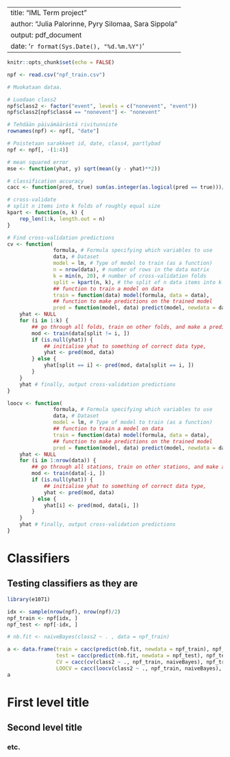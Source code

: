 
---
title: "IML Term project"
author: "Julia Palorinne, Pyry Silomaa, Sara Sippola"
output: pdf_document
date: '`r format(Sys.Date(), "%d.%m.%Y")`'
---

```r
knitr::opts_chunk$set(echo = FALSE)
```

```r
npf <- read.csv("npf_train.csv")
```

```r

# Muokataan dataa.

# Luodaan class2
npf$class2 <- factor("event", levels = c("nonevent", "event"))
npf$class2[npf$class4 == "nonevent"] <- "nonevent"

# Tehdään päivämäärästä rivitunniste
rownames(npf) <- npf[, "date"]

# Poistetaan sarakkeet id, date, class4, partlybad
npf <- npf[, -(1:4)]
```

```r

# mean squared error
mse <- function(yhat, y) sqrt(mean((y - yhat)**2))

# classification accuracy
cacc <- function(pred, true) sum(as.integer(as.logical(pred == true)))/length(pred)

# cross-validate
# split n items into k folds of roughly equal size
kpart <- function(n, k) {
    rep_len(1:k, length.out = n)
}

# Find cross-validation predictions
cv <- function(
               formula, # Formula specifying which variables to use
               data, # Dataset
               model = lm, # Type of model to train (as a function)
               n = nrow(data), # number of rows in the data matrix
               k = min(n, 20), # number of cross-validation folds
               split = kpart(n, k), # the split of n data items into k folds
               ## function to train a model on data
               train = function(data) model(formula, data = data),
               ## function to make predictions on the trained model
               pred = function(model, data) predict(model, newdata = data)) {
    yhat <- NULL
    for (i in 1:k) {
        ## go through all folds, train on other folds, and make a prediction
        mod <- train(data[split != i, ])
        if (is.null(yhat)) {
            ## initialise yhat to something of correct data type,
            yhat <- pred(mod, data)
        } else {
            yhat[split == i] <- pred(mod, data[split == i, ])
        }
    }
    yhat # finally, output cross-validation predictions
}

loocv <- function(
               formula, # Formula specifying which variables to use
               data, # Dataset
               model = lm, # Type of model to train (as a function)
               ## function to train a model on data
               train = function(data) model(formula, data = data),
               ## function to make predictions on the trained model
               pred = function(model, data) predict(model, newdata = data)) {
    yhat <- NULL
    for (i in 1:nrow(data)) {
        ## go through all stations, train on other stations, and make a prediction
        mod <- train(data[-i, ])
        if (is.null(yhat)) {
            ## initialise yhat to something of correct data type,
            yhat <- pred(mod, data)
        } else {
            yhat[i] <- pred(mod, data[i, ])
        }
    }
    yhat # finally, output cross-validation predictions
}

```

# Classifiers

## Testing classifiers as they are

```r

library(e1071)

idx <- sample(nrow(npf), nrow(npf)/2)
npf_train <- npf[idx, ]
npf_test <- npf[-idx, ]

# nb.fit <- naiveBayes(class2 ~ . , data = npf_train)

a <- data.frame(train = cacc(predict(nb.fit, newdata = npf_train), npf_train$class2),
                test = cacc(predict(nb.fit, newdata = npf_test), npf_test$class2),
                CV = cacc(cv(class2 ~ ., npf_train, naiveBayes), npf_train$class2),
                LOOCV = cacc(loocv(class2 ~ ., npf_train, naiveBayes), npf_train$class2))
a

```

# First level title
## Second level title
### etc.
